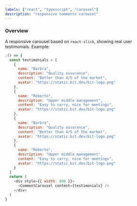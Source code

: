 ```yaml
---
labels: ["react", "typescript", "carousel"]
description: "responsive comments carousel"
---
```



### Overview

A responsive carousel based on `react-slick`, showing real user testimonials.
Example:

```js live
;() => {
  const testimonials = [
    {
      name: "Barbra",
      description: "Quality assurance",
      content: "Better than 4/5 of the market",
      avatar: "https://static.bit.dev/bit-logo.png"
    },
    {
      name: "Roberto",
      description: "Upper middle management",
      content: "Easy to carry, nice for meetings",
      avatar: "https://static.bit.dev/bit-logo.png"
    },
    {
      name: "Barbra",
      description: "Quality assurance",
      content: "Better than 4/5 of the market",
      avatar: "https://static.bit.dev/bit-logo.png"
    },
    {
      name: "Roberto",
      description: "Upper middle management",
      content: "Easy to carry, nice for meetings",
      avatar: "https://static.bit.dev/bit-logo.png"
    }
  ]
  return (
    <div style={{ width: 800 }}>
      <CommentCarousel content={testimonials} />
    </div>
  )
}
```
